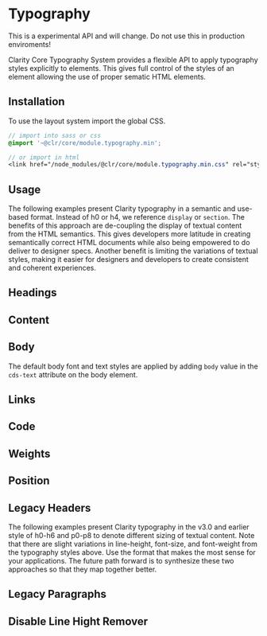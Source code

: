 
<Meta title="Experimental/Typography/Getting Started" />

# Typography

<cds-alert status="danger" closable="false">
  <cds-alert-content>This is a experimental API and will change. Do not use this in production enviroments!</cds-alert-content>
</cds-alert>
<br />

Clarity Core Typography System provides a flexible API to apply typography
styles explicitly to elements. This gives full control of the styles of
an element allowing the use of proper sematic HTML elements.

## Installation

To use the layout system import the global CSS.

```scss
// import into sass or css
@import '~@clr/core/module.typography.min';

// or import in html
<link href="/node_modules/@clr/core/module.typography.min.css" rel="stylesheet">
```

## Usage

The following examples present Clarity typography in a semantic and use-based format.
Instead of h0 or h4, we reference `display` or `section`. The benefits of this approach 
are de-coupling the display of textual content from the HTML semantics. This gives 
developers more latitude in creating semantically correct HTML documents while also 
being empowered to do deliver to designer specs. Another benefit is limiting the 
variations of textual styles, making it easier for designers and developers to 
create consistent and coherent experiences.

## Headings
<Preview>
  <Story id="experimental-typography-stories--headings" />
</Preview>

## Content
<Preview>
  <Story id="experimental-typography-stories--content" />
</Preview>

## Body

The default body font and text styles are applied by adding `body`
value in the `cds-text` attribute on the body element.

<Preview>
  <Story id="experimental-typography-stories--body" />
</Preview>

## Links
<Preview>
  <Story id="experimental-typography-stories--links" />
</Preview>

## Code
<Preview>
  <Story id="experimental-typography-stories--code" />
</Preview>

## Weights
<Preview>
  <Story id="experimental-typography-stories--weights" />
</Preview>

## Position
<Preview>
  <Story id="experimental-typography-stories--position" />
</Preview>

## Legacy Headers

The following examples present Clarity typography in the v3.0 and earlier style 
of h0-h6 and p0-p8 to denote different sizing of textual content. Note that
there are slight variations in line-height, font-size, and font-weight from the
typography styles above. Use the format that makes the most sense for your
applications. The future path forward is to synthesize these two approaches so
that they map together better.

<Preview>
  <Story id="experimental-typography-stories--legacy-headers" />
</Preview>

## Legacy Paragraphs
<Preview>
  <Story id="experimental-typography-stories--legacy-paragraphs" />
</Preview>

## Disable Line Hight Remover
<Preview>
  <Story id="experimental-typography-stories--disable-line-hight-remover" />
</Preview>


